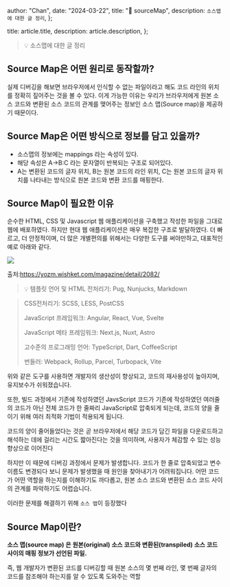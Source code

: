   author: "Chan",
  date: "2024-03-22",
  title: "🫥 sourceMap",
  description: `소스맵에 대한 글 정리`,
};

  title: article.title,
  description: article.description,
};


> 💡 소스맵에 대한 글 정리

## Source Map은 어떤 원리로 동작할까?

실제 디버깅을 해보면 브라우저에서 인식할 수 없는 파일이라고 해도 코드 라인의 위치를 정확히 짚어주는 것을 볼 수 있다. 이게 가능한 이유는 우리가 브라우저에게 원본 소스 코드와 변환된 소스 코드의 관계를 맺어주는 정보인 소스 맵(Source map)을 제공하기 때문이다.

## Source Map은 어떤 방식으로 정보를 담고 있을까?

- 소스맵의 정보에는 mappings 라는 속성이 있다.
- 해당 속성은 A→B:C 라는 문자열이 반복되는 구조로 되어있다.
- A는 변환된 코드의 글자 위치, B는 원본 코드의 라인 위치, C는 원본 코드의 글자 위치를 나타내는 방식으로 원본 코드와 변환 코드를 매핑한다.

## Source Map이 필요한 이유

순수한 HTML, CSS 및 Javascript 웹 애플리케이션을 구축했고 작성한 파일을 그대로 웹에 배포하였다. 하지만 현대 웹 애플리케이션은 매우 복잡한 구조로 발달하였다. 더 빠르고, 더 안정적이며, 더 많은 개별편의를 위해서는 다양한 도구를 써야만하고, 대표적인 예로 아래와 같다.

<Image src={photo1} />

출처:https://yozm.wishket.com/magazine/detail/2082/

> 💡 템플릿 언어 및 HTML 전처리기: Pug, Nunjucks, Markdown

> CSS전처리기: SCSS, LESS, PostCSS
>
> JavaScript 프레임워크: Angular, React, Vue, Svelte
>
> JavaScript 메타 프레임워크: Next.js, Nuxt, Astro
>
> 고수준의 프로그래밍 언어: TypeScript, Dart, CoffeeScript
>
> 번들러: Webpack, Rollup, Parcel, Turbopack, Vite

위와 같은 도구를 사용하면 개발자의 생산성이 향상되고, 코드의 재사용성이 높아지며, 유지보수가 쉬워졌습니다.

또한, 빌드 과정에서 기존에 작성하였던 JavsScript 코드가 기존에 작성하였던 여러줄의 코드가 아닌 전체 코드가 한 줄짜리 JavaScript로 압축되게 되는데, 코드의 양을 줄이기 위해 여러 최적화 기법이 적용되게 됩니다.

코드의 양이 줄어들었다는 것은 곧 브라우저에서 해당 코드가 담긴 파일을 다운로드하고 해석하는 데에 걸리는 시간도 짧아진다는 것을 의미하며, 사용자가 체감할 수 있는 성능 향상으로 이어진다

하지만 이 때문에 디버깅 과정에서 문제가 발생합니다. 코드가 한 줄로 압축되었고 변수 이름도 변경되다 보니 문제가 발생했을 때 원인을 찾아내기가 어려워집니다. 어떤 코드가 어떤 역할을 하는지를 이해하기도 까다롭고, 원본 소스 코드와 변환된 소스 코드 사이의 관계를 파악하기도 어렵습니다.

이러한 문제를 해결하기 위해 `소스 맵`이 등장했다

## Source Map이란?

**소스 맵(source map) 은 원본(original) 소스 코드와 변환된(transpiled) 소스 코드 사이의 매핑 정보가 선언된 파일.**

즉, 웹 개발자가 변환된 코드를 디버깅할 때 원본 소스의 몇 번째 라인, 몇 번째 글자의 코드를 참조해야 하는지를 알 수 있도록 도와주는 역할
